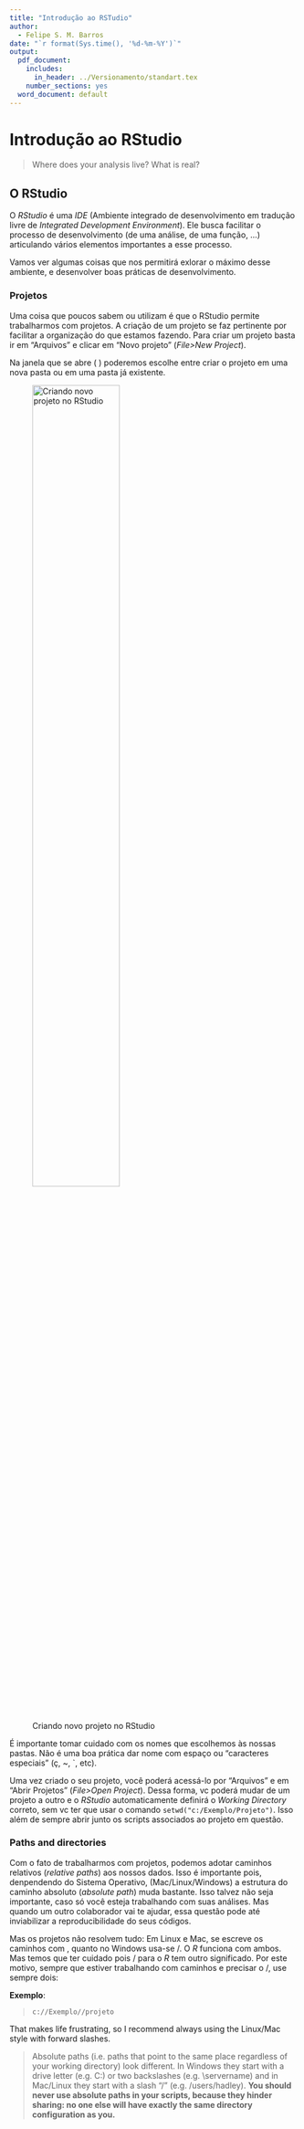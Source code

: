 ```yaml
---
title: "Introdução ao RSTudio"
author:
  - Felipe S. M. Barros
date: "`r format(Sys.time(), '%d-%m-%Y')`"
output:
  pdf_document:
    includes:
      in_header: ../Versionamento/standart.tex
    number_sections: yes
  word_document: default
---
```


# Introdução ao RStudio  

> Where does your analysis live?
> What is real?  

## O RStudio {#rstudio}  

O *RStudio* é uma *IDE* (Ambiente integrado de desenvolvimento em tradução livre de *Integrated Development Environment*). Ele busca facilitar o processo de desenvolvimento (de uma análise, de uma função, ...) articulando vários elementos importantes a esse processo.  

Vamos ver algumas coisas que nos permitirá exlorar o máximo desse ambiente, e desenvolver boas práticas de desenvolvimento.  

### Projetos  

Uma coisa que poucos sabem ou utilizam é que o RStudio permite trabalharmos com projetos. A criação de um projeto se faz pertinente por facilitar a organização do que estamos fazendo. Para criar um projeto basta ir em "Arquivos" e clicar em "Novo projeto" (*File>New Project*).  

Na janela que se abre ( \autoref{newproj} ) poderemos escolhe entre criar o projeto em uma nova pasta ou em uma pasta já existente.  
  
![Criando novo projeto no RStudio \label{newProj} ](./img/rstudioProject1.png){ width=60% }  


É importante tomar cuidado com os nomes que escolhemos às nossas pastas. Não é uma boa prática dar nome com espaço ou "caracteres especiais" (ç, ~, `, etc). 

Uma vez criado o seu projeto, você poderá acessá-lo por "Arquivos" e em "Abrir Projetos" (*File>Open Project*). Dessa forma, vc poderá mudar de um projeto a outro e o *RStudio* automaticamente definirá o *Working Directory* correto, sem vc ter que usar o comando `setwd("c:/Exemplo/Projeto")`. Isso além de sempre abrir junto os scripts associados ao projeto em questão.  

### Paths and directories

Com o fato de trabalharmos com projetos, podemos adotar caminhos relativos (*relative paths*) aos nossos dados. Isso é importante pois, denpendendo do Sistema Operativo, (Mac/Linux/Windows) a estrutura do caminho absoluto (*absolute path*) muda bastante. Isso talvez não seja importante, caso só você esteja trabalhando com suas análises. Mas quando um outro colaborador vai te ajudar, essa questão pode até inviabilizar a reproducibilidade do seus códigos.  

Mas os projetos não resolvem tudo:
Em Linux e Mac, se escreve os caminhos com \, quanto no Windows usa-se /. O *R* funciona com ambos. Mas temos que ter cuidado pois / para o *R* tem outro significado. Por este motivo, sempre que estiver trabalhando com caminhos e precisar o /, use sempre dois:

**Exemplo**:  

> `c://Exemplo//projeto`

That makes life frustrating, so I recommend always using the Linux/Mac style with forward slashes.

> Absolute paths (i.e. paths that point to the same place regardless of your working directory) look different. In Windows they start with a drive letter (e.g. C:) or two backslashes (e.g. \\servername) and in Mac/Linux they start with a slash “/” (e.g. /users/hadley). **You should never use absolute paths in your scripts, because they hinder sharing: no one else will have exactly the same directory configuration as you.**
